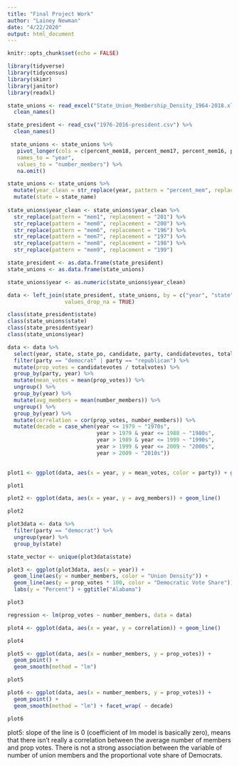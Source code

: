 ```yaml
---
title: "Final Project Work"
author: "Lainey Newman"
date: "4/22/2020"
output: html_document
---
```


```r
knitr::opts_chunk$set(echo = FALSE)

library(tidyverse)
library(tidycensus)
library(skimr)
library(janitor)
library(readxl)
```


```r

state_unions <- read_excel("State_Union_Membership_Density_1964-2018.xlsx") %>%
  clean_names()

state_president <- read_csv("1976-2016-president.csv") %>%
  clean_names()

 state_unions <- state_unions %>%
   pivot_longer(cols = c(percent_mem18, percent_mem17, percent_mem16, percent_mem15, percent_mem14, percent_mem13, percent_mem12, percent_mem11, percent_mem10, percent_mem09, percent_mem08, percent_mem07, percent_mem06, percent_mem05, percent_mem04, percent_mem03, percent_mem02, percent_mem01, percent_mem00, percent_mem99, percent_mem98, percent_mem97, percent_mem96, percent_mem95, percent_mem94, percent_mem93, percent_mem92, percent_mem91, percent_mem90, percent_mem89, percent_mem88, percent_mem87, percent_mem86, percent_mem85, percent_mem84, percent_mem83, percent_mem82, percent_mem81, percent_mem80, percent_mem79, percent_mem78, percent_mem77, percent_mem76, percent_mem75, percent_mem74, percent_mem73, percent_mem72, percent_mem71, percent_mem70, percent_mem69, percent_mem68, percent_mem67, percent_mem66, percent_mem65, percent_mem64),
   names_to = "year", 
   values_to = "number_members") %>%
   na.omit()

state_unions <- state_unions %>%
  mutate(year_clean = str_replace(year, pattern = "percent_mem", replacement = "mem")) %>%
  mutate(state = state_name)
  
state_unions$year_clean <- state_unions$year_clean %>%
  str_replace(pattern = "mem1", replacement = "201") %>%
  str_replace(pattern = "mem0", replacement = "200") %>%
  str_replace(pattern = "mem6", replacement = "196") %>%
  str_replace(pattern = "mem7", replacement = "197") %>%
  str_replace(pattern = "mem8", replacement = "198") %>%
  str_replace(pattern = "mem9", replacement = "199")

state_president <- as.data.frame(state_president)
state_unions <- as.data.frame(state_unions)

state_unions$year <- as.numeric(state_unions$year_clean)

data <- left_join(state_president, state_unions, by = c("year", "state"),  
                  values_drop_na = TRUE)

class(state_president$state)
class(state_unions$state)
class(state_president$year)
class(state_unions$year)

data <- data %>%
  select(year, state, state_po, candidate, party, candidatevotes, totalvotes, number_members) %>%
  filter(party == "democrat" | party == "republican") %>%
  mutate(prop_votes = candidatevotes / totalvotes) %>%
  group_by(party, year) %>%
  mutate(mean_votes = mean(prop_votes)) %>%
  ungroup() %>%
  group_by(year) %>%
  mutate(avg_members = mean(number_members)) %>%
  ungroup() %>%
  group_by(year) %>%
  mutate(correlation = cor(prop_votes, number_members)) %>%
  mutate(decade = case_when(year <= 1979 ~ "1970s",
                            year > 1979 & year <= 1988 ~ "1980s", 
                            year > 1989 & year <= 1999 ~ "1990s",
                            year > 1999 & year <= 2009 ~ "2000s",
                            year > 2009 ~ "2010s"))
  

plot1 <- ggplot(data, aes(x = year, y = mean_votes, color = party)) + geom_line()

plot1

plot2 <- ggplot(data, aes(x = year, y = avg_members)) + geom_line()

plot2

```


```r

plot3data <- data %>%
  filter(party == "democrat") %>%
  ungroup(year) %>%
  group_by(state)

state_vector <- unique(plot3data$state)

plot3 <- ggplot(plot3data, aes(x = year)) + 
  geom_line(aes(y = number_members, color = "Union Density")) + 
  geom_line(aes(y = prop_votes * 100, color = "Democratic Vote Share")) +
  labs(y = "Percent") + ggtitle("Alabama")

plot3

```



```r

regression <- lm(prop_votes ~ number_members, data = data)

plot4 <- ggplot(data, aes(x = year, y = correlation)) + geom_line()

plot4

plot5 <- ggplot(data, aes(x = number_members, y = prop_votes)) + 
  geom_point() + 
  geom_smooth(method = "lm") 

plot5

plot6 <- ggplot(data, aes(x = number_members, y = prop_votes)) + 
  geom_point() + 
  geom_smooth(method = "lm") + facet_wrap( ~ decade)

plot6

```

plot5: slope of the line is 0 (coefficient of lm model is basically zero), means that there isn't really a correlation between the average number of members and prop votes. There is not a strong association between the variable of number of union members and the proportional vote share of Democrats. 

